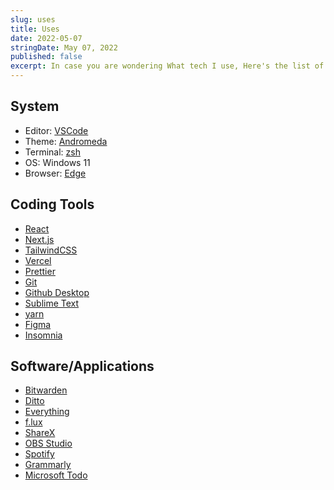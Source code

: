 ```yaml
---
slug: uses
title: Uses
date: 2022-05-07
stringDate: May 07, 2022
published: false
excerpt: In case you are wondering What tech I use, Here's the list of what tech I'm currently using for coding on the daily basis. This list is always changing.
---
```


## System

- Editor: [VSCode](https://code.visualstudio.com/download)
- Theme: [Andromeda](https://marketplace.visualstudio.com/items?itemName=EliverLara.andromeda)
- Terminal: [zsh](https://ohmyz.sh/)
- OS: Windows 11
- Browser: [Edge](https://www.microsoft.com/en-us/edge)

## Coding Tools

- [React](https://reactjs.org/)
- [Next.js](https://nextjs.org/)
- [TailwindCSS](https://tailwindcss.com/)
- [Vercel](http://vercel.com/)
- [Prettier](https://prettier.io/)
- [Git](https://git-scm.com/downloads)
- [Github Desktop](https://desktop.github.com/)
- [Sublime Text](https://www.techspot.com/downloads/5546-sublime-text.html)
- [yarn](https://classic.yarnpkg.com/lang/en/docs/install/)
- [Figma](https://www.figma.com/downloads/)
- [Insomnia](https://insomnia.rest/download)

## Software/Applications

- [Bitwarden](https://bitwarden.com/)
- [Ditto](https://ditto-cp.sourceforge.io/)
- [Everything](https://www.voidtools.com/downloads/)
- [f.lux](https://justgetflux.com/)
- [ShareX](https://getsharex.com/downloads/)
- [OBS Studio](https://obsproject.com/)
- [Spotify](https://www.spotify.com/us/download/windows/)
- [Grammarly](https://www.grammarly.com/)
- [Microsoft Todo](https://todo.microsoft.com/tasks/)
